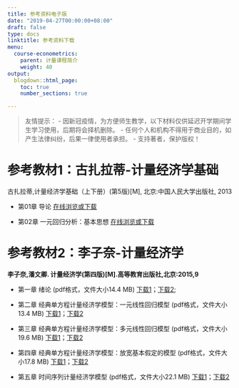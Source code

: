 ```yaml
---
title: 参考资料电子版
date: "2019-04-27T00:00:00+08:00"
draft: false
type: docs
linktitle: 参考资料下载
menu:
  course-econometrics:
    parent: 计量课程简介
    weight: 40
output:
  blogdown::html_page:
    toc: true
    number_sections: true

---
```


> 友情提示：
- 因新冠疫情，为方便师生教学，以下材料仅供延迟开学期间学生学习使用，后期将会择机删除。
- 任何个人和机构不得用于商业目的，如产生法律纠纷，后果一律使用者承担。
- 支持著者，保护版权！


# 参考教材1：古扎拉蒂-计量经济学基础

古扎拉蒂,计量经济学基础（上下册）(第5版)[M], 北京:中国人民大学出版社, 2013


- 第01章 导论 [在线浏览或下载](https://d.seit2019.xyz/wp-content/uploads/2020/03/book-gujarati-chpt01-introduction.pdf)

- 第02章 一元回归分析：基本思想 [在线浏览或下载](https://d.seit2019.xyz/wp-content/uploads/2020/03/book-gujarati-chpt02-simple-reg-basic.pdf)


# 参考教材2：李子奈-计量经济学


**李子奈,潘文卿. 计量经济学(第四版)[M].高等教育出版社,北京:2015,9**

- 第一章 绪论 (pdf格式，文件大小14.4 MB)  [下载1](https://d.seit2019.xyz/wp-content/uploads/2020/03/book-v4-chpt1-intro.pdf)；[下载2](/course-econometrics/resource/book-v4-chpt1-intro.pdf);

- 第二章 经典单方程计量经济学模型：一元线性回归模型 (pdf格式，文件大小13.4 MB) [下载1](https://d.seit2019.xyz/wp-content/uploads/2020/03/book-v4-chpt2-simple-reg.pdf)；[下载2](/course-econometrics/resource/book-v4-chpt2-simple-reg.pdf)

- 第三章 经典单方程计量经济学模型：多元线性回归模型 (pdf格式，文件大小19.6 MB) [下载1](https://d.seit2019.xyz/wp-content/uploads/2020/03/book-v4-chpt3-multiple-reg.pdf)；[下载2](/course-econometrics/resource/book-v4-chpt3-multiple-reg.pdf)

- 第四章 经典单方程计量经济学模型：放宽基本假定的模型 (pdf格式，文件大小17.8 MB) [下载1](https://d.seit2019.xyz/wp-content/uploads/2020/03/book-v4-chpt4-relax-reg.pdf)；[下载2](/course-econometrics/resource/book-v4-chpt4-relax-reg.pdf)

- 第五章 时间序列计量经济学模型 (pdf格式，文件大小22.1 MB) [下载1](https://d.seit2019.xyz/wp-content/uploads/2020/03/book-v4-chpt5-time-series.pdf)；[下载2](/course-econometrics/resource/book-v4-chpt5-time-series.pdf)



